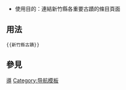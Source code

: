 <includeonly><!-- 在這裡加入模板的保護標識 --></includeonly><noinclude>{{template doc page viewed directly}}</noinclude>
<!-- 在本行下編輯模板說明 -->
*使用目的：連結新竹縣各重要古蹟的條目頁面

== 用法 ==
<pre>{{新竹縣古蹟}}</pre>
== 參見 ==

<includeonly>
<!-- 本行下加入模板的分類 -->
[[Category:台灣文化資產模板|導]]
[[Category:导航模板]]
<!-- 本行下加入模板的跨語言鏈接 -->

</includeonly>